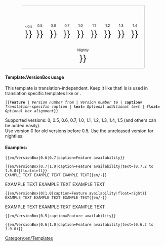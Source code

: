 <includeonly>
<div style="width: 395px; border: 1px solid darkgray; cellpadding: 0px; text-align: center; margin-right:auto; margin-left:auto; float: {{{float}}};">
<span style="font-size:80%; line-height: 0.8;">'''{{{caption}}}''' <span style="color:green">{{{text|}}}</span></span><br/>
<div style="display:inline-block;">
<span style="font-size:80%; width:40px;">&lt;0.5</span><br/>
<span style="font-size:200%;"> {{en/Checkbox|{{#ifexpr:{{{1}}} < 0.5|yes|no}}}} </span></div>
<div style="display:inline-block;">
<span style="float: left; font-size:80%; width:40px; text-align: center">0.5</span><br/>
<span style="font-size:200%;"> {{en/Checkbox|{{#ifexpr:({{{1}}} <= 0.5) and (0.5 <= {{{2|99}}})|yes|no}}}} </span></div>
<div style="display:inline-block;">
<span style="float: left; font-size:80%; width:40px; text-align: center">0.6</span><br/>
<span style="font-size:200%;"> {{en/Checkbox|{{#ifexpr:({{{1}}} <= 0.6) and (0.6 <= {{{2|99}}})|yes|no}}}} </span></div>
<div style="display:inline-block;">
<span style="float: left; font-size:80%; width:40px; text-align: center">0.7</span><br/>
<span style="font-size:200%;"> {{en/Checkbox|{{#ifexpr:({{{1}}} <= 0.7) and (0.7 <= {{{2|99}}})|yes|no}}}} </span></div>
<div style="display:inline-block;">
<span style="float: left; font-size:80%; width:40px; text-align: center">1.0</span><br/>
<span style="font-size:200%;"> {{en/Checkbox|{{#ifexpr:({{{1}}} <= 1.0) and (1.0 <= {{{2|99}}})|yes|no}}}} </span></div>
<div style="display:inline-block;">
<span style="float: left; font-size:80%; width:40px; text-align: center">1.1</span><br/>
<span style="font-size:200%;"> {{en/Checkbox|{{#ifexpr:({{{1}}} <= 1.1) and (1.1 <= {{{2|99}}})|yes|no}}}} </span></div>
<div style="display:inline-block;">
<span style="float: left; font-size:80%; width:40px; text-align: center">1.2</span><br/>
<span style="font-size:200%;"> {{en/Checkbox|{{#ifexpr:({{{1}}} <= 1.2) and (1.2 <= {{{2|99}}})|yes|no}}}} </span></div>
<div style="display:inline-block;">
<span style="float: left; font-size:80%; width:40px; text-align: center">1.3</span><br/>
<span style="font-size:200%;"> {{en/Checkbox|{{#ifexpr:({{{1}}} <= 1.3) and (1.3 <= {{{2|99}}})|yes|no}}}} </span></div>
<div style="display:inline-block;">
<span style="float: left; font-size:80%; width:40px; text-align: center">1.4</span><br/>
<span style="font-size:200%;"> {{en/Checkbox|{{#ifexpr:({{{1}}} <= 1.4) and (1.3 <= {{{2|99}}})|yes|no}}}} </span></div>
<div style="display:inline-block;">
<span style="float: left; font-size:80%; width:40px; text-align: center">Nightly</span><br/>
<span style="font-size:200%;"> {{en/Checkbox|{{#ifexpr:({{{1}}} <= 1.5) and (1.4 <= {{{2|99}}})|yes|no}}}} </span></div>
</div></includeonly><noinclude>

====Template:VersionBox usage====
This template is translation-independent. Keep it like that! Is is used in translation specific templates like {{en/S|en/Feature}} or {{en/S|en/Feature period}}.

<tt>
<nowiki>{{</nowiki>'''Feature''' | ''Version number from'' | ''Version number to'' | '''caption=''' ''Translation-specific caption'' | '''text=''' ''Optional additional text'' | '''float=''' ''Optional box alignment''<nowiki>}}</nowiki>
</tt>

Supported versions: 0, 0.5, 0.6, 0.7, 1.0, 1.1, 1.2, 1.3, 1.4, 1.5 (and others can be added easily).<br/>
Use version 0 for old versions before 0.5. Use the unreleased version for nightlies.

====Examples:====
<pre>{{en/VersionBox|0.6|0.7|caption=Feature availability}}</pre>
{{en/VersionBox|0.6|0.7|caption=Feature availability}}

<pre>{{en/VersionBox|0.7|1.0|caption=Feature availability|text=(0.7.2 to 1.0.0)|float=left}}
EXAMPLE TEXT EXAMPLE TEXT EXAMPLE TEXT{{en/-}}</pre>
{{en/VersionBox|0.7|1.0|caption=Feature availability|text=(0.7.2 to 1.0.0)|float=left}}
EXAMPLE TEXT EXAMPLE TEXT EXAMPLE TEXT{{en/-}}

<pre>{{en/VersionBox|0|1.0|caption=Feature availability|float=right}}
EXAMPLE TEXT EXAMPLE TEXT EXAMPLE TEXT{{en/-}}</pre>
{{en/VersionBox|0|1.0|caption=Feature availability|float=right}}
EXAMPLE TEXT EXAMPLE TEXT EXAMPLE TEXT{{en/-}}

<pre>{{en/VersionBox|0.5|caption=Feature availability}}</pre>
{{en/VersionBox|0.5|caption=Feature availability}}

<pre>{{en/VersionBox|0.6|1.0|caption=Feature availability|text=(0.6.2 to 1.0.0)}}</pre>
{{en/VersionBox|0.6|1.0|caption=Feature availability|text=(0.6.2 to 1.0.0)}}


[[Category:en/Templates]]
</noinclude>